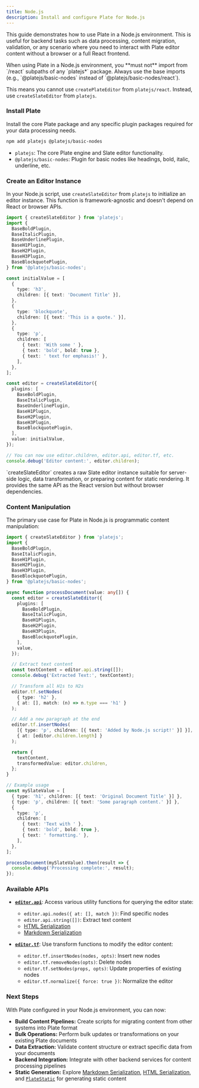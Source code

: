 ```yaml
---
title: Node.js
description: Install and configure Plate for Node.js
---
```


This guide demonstrates how to use Plate in a Node.js environment. This is useful for backend tasks such as data processing, content migration, validation, or any scenario where you need to interact with Plate editor content without a browser or a full React frontend.

<Callout type="warning" title="Key Node.js Constraint">
  When using Plate in a Node.js environment, you **must not** import from `/react` subpaths of any `platejs*` package. Always use the base imports (e.g., `@platejs/basic-nodes` instead of `@platejs/basic-nodes/react`).

  This means you cannot use `createPlateEditor` from `platejs/react`. Instead, use `createSlateEditor` from `platejs`.
</Callout>

<Steps>

### Install Plate

Install the core Plate package and any specific plugin packages required for your data processing needs.

```bash
npm add platejs @platejs/basic-nodes
```

-   `platejs`: The core Plate engine and Slate editor functionality.
-   `@platejs/basic-nodes`: Plugin for basic nodes like headings, bold, italic, underline, etc.

### Create an Editor Instance

In your Node.js script, use `createSlateEditor` from `platejs` to initialize an editor instance. This function is framework-agnostic and doesn't depend on React or browser APIs.

```typescript title="scripts/process-content.ts"
import { createSlateEditor } from 'platejs';
import {
  BaseBoldPlugin,
  BaseItalicPlugin,
  BaseUnderlinePlugin,
  BaseH1Plugin,
  BaseH2Plugin,
  BaseH3Plugin,
  BaseBlockquotePlugin,
} from '@platejs/basic-nodes';

const initialValue = [
  {
    type: 'h3',
    children: [{ text: 'Document Title' }],
  },
  {
    type: 'blockquote',
    children: [{ text: 'This is a quote.' }],
  },
  {
    type: 'p',
    children: [
      { text: 'With some ' },
      { text: 'bold', bold: true },
      { text: ' text for emphasis!' },
    ],
  },
];

const editor = createSlateEditor({
  plugins: [
    BaseBoldPlugin,
    BaseItalicPlugin,
    BaseUnderlinePlugin,
    BaseH1Plugin,
    BaseH2Plugin,
    BaseH3Plugin,
    BaseBlockquotePlugin,
  ],
  value: initialValue,
});

// You can now use editor.children, editor.api, editor.tf, etc.
console.debug('Editor content:', editor.children);
```

<Callout type="info">
  `createSlateEditor` creates a raw Slate editor instance suitable for server-side logic, data transformation, or preparing content for static rendering. It provides the same API as the React version but without browser dependencies.
</Callout>

### Content Manipulation

The primary use case for Plate in Node.js is programmatic content manipulation:

```typescript title="scripts/transform-content.ts"
import { createSlateEditor } from 'platejs';
import {
  BaseBoldPlugin,
  BaseItalicPlugin,
  BaseH1Plugin,
  BaseH2Plugin,
  BaseH3Plugin,
  BaseBlockquotePlugin,
} from '@platejs/basic-nodes';

async function processDocument(value: any[]) {
  const editor = createSlateEditor({
    plugins: [
      BaseBoldPlugin,
      BaseItalicPlugin,
      BaseH1Plugin,
      BaseH2Plugin,
      BaseH3Plugin,
      BaseBlockquotePlugin,
    ],
    value,
  });

  // Extract text content
  const textContent = editor.api.string([]);
  console.debug('Extracted Text:', textContent);

  // Transform all H1s to H2s
  editor.tf.setNodes(
    { type: 'h2' },
    { at: [], match: (n) => n.type === 'h1' }
  );

  // Add a new paragraph at the end
  editor.tf.insertNodes(
    [{ type: 'p', children: [{ text: 'Added by Node.js script!' }] }],
    { at: [editor.children.length] }
  );

  return {
    textContent,
    transformedValue: editor.children,
  };
}

// Example usage
const mySlateValue = [
  { type: 'h1', children: [{ text: 'Original Document Title' }] },
  { type: 'p', children: [{ text: 'Some paragraph content.' }] },
  {
    type: 'p',
    children: [
      { text: 'Text with ' },
      { text: 'bold', bold: true },
      { text: ' formatting.' },
    ],
  },
];

processDocument(mySlateValue).then(result => {
  console.debug('Processing complete:', result);
});
```

### Available APIs

-   **[`editor.api`](/docs/api/slate/editor-api)**: Access various utility functions for querying the editor state:
    -   `editor.api.nodes({ at: [], match })`: Find specific nodes
    -   `editor.api.string([])`: Extract text content
    -   [HTML Serialization](/docs/html)
    -   [Markdown Serialization](/docs/markdown)

-   **[`editor.tf`](/docs/api/slate/editor-transforms)**: Use transform functions to modify the editor content:
    -   `editor.tf.insertNodes(nodes, opts)`: Insert new nodes
    -   `editor.tf.removeNodes(opts)`: Delete nodes
    -   `editor.tf.setNodes(props, opts)`: Update properties of existing nodes
    -   `editor.tf.normalize({ force: true })`: Normalize the editor

</Steps>

### Next Steps

With Plate configured in your Node.js environment, you can now:

*   **Build Content Pipelines:** Create scripts for migrating content from other systems into Plate format
*   **Bulk Operations:** Perform bulk updates or transformations on your existing Plate documents
*   **Data Extraction:** Validate content structure or extract specific data from your documents
*   **Backend Integration:** Integrate with other backend services for content processing pipelines
*   **Static Generation:** Explore [Markdown Serialization](/docs/markdown), [HTML Serialization](/docs/html), and [`PlateStatic`](/docs/plate-static) for generating static content